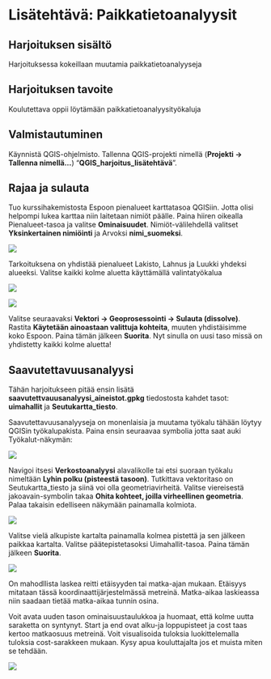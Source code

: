 # Lisätehtävä: Paikkatietoanalyysit

## Harjoituksen sisältö

Harjoituksessa kokeillaan muutamia paikkatietoanalyyseja

## Harjoituksen tavoite

Koulutettava oppii löytämään paikkatietoanalyysityökaluja

## Valmistautuminen

Käynnistä QGIS-ohjelmisto. Tallenna QGIS-projekti nimellä (**Projekti → Tallenna nimellä…**) “**QGIS_harjoitus_lisätehtävä**”.

## Rajaa ja sulauta

Tuo kurssihakemistosta Espoon pienalueet karttatasoa QGISiin. Jotta olisi helpompi lukea karttaa niin laitetaan nimiöt päälle. Paina hiiren oikealla Pienalueet-tasoa ja valitse **Ominaisuudet**. Nimiöt-välilehdellä valitset **Yksinkertainen nimiöinti** ja Arvoksi **nimi_suomeksi**. 

![](img/harjoitus_11/image1.png)

Tarkoituksena on yhdistää pienalueet Lakisto, Lahnus ja Luukki yhdeksi alueeksi. Valitse kaikki kolme aluetta käyttämällä valintatyökalua

![](img/harjoitus_3/image8.png) 

![](img/harjoitus_11/image2.png)

Valitse seuraavaksi **Vektori -> Geoprosessointi -> Sulauta (dissolve)**. Rastita **Käytetään ainoastaan valittuja kohteita**, muuten yhdistäisimme koko Espoon. Paina tämän jälkeen **Suorita**. Nyt sinulla on uusi taso missä on yhdistetty kaikki kolme aluetta!


## Saavutettavuusanalyysi
Tähän harjoitukseen pitää ensin lisätä **saavutettvauusanalyysi_aineistot.gpkg** tiedostosta kahdet tasot: **uimahallit** ja **Seutukartta_tiesto**. 

Saavutettavuusanalyyseja on monenlaisia ja muutama työkalu tähään löytyy QGISin työkalupakista. Paina ensin seuraavaa symbolia jotta saat auki Työkalut-näkymän:

![](img/harjoitus_11/image4.png)

Navigoi itsesi **Verkostoanalyysi** alavalikolle tai etsi suoraan työkalu nimeltään **Lyhin polku (pisteestä tasoon)**. Tutkittava vektoritaso on Seutukartta_tiesto ja siinä voi olla geometriavirheitä. Valitse viereisestä jakoavain-symbolin takaa **Ohita kohteet, joilla virheellinen geometria**. Palaa takaisin edelliseen näkymään painamalla kolmiota.

![](img/harjoitus_11/image5.png)

Valitse vielä alkupiste kartalta painamalla kolmea pistettä ja sen jälkeen paikkaa kartalta. Valitse päätepistetasoksi Uimahallit-tasoa. Paina tämän jälkeen **Suorita**.

![](img/harjoitus_11/image6.png)

:::hint-box
On mahodllista laskea reitti etäisyyden tai matka-ajan mukaan. Etäisyys mitataan tässä koordinaattijärjestelmässä metreinä.  Matka-aikaa laskieassa niin saadaan tietää matka-aikaa tunnin osina.
:::

Voit avata uuden tason ominaisuustaulukkoa ja huomaat, että kolme uutta saraketta on syntynyt. Start ja end ovat alku-ja loppupisteet ja cost taas kertoo matkaosuus metreinä. Voit visualisoida tuloksia luokittelemalla tuloksia cost-sarakkeen mukaan. Kysy apua kouluttajalta jos et muista miten se tehdään.

![](img/harjoitus_11/image7.png)

